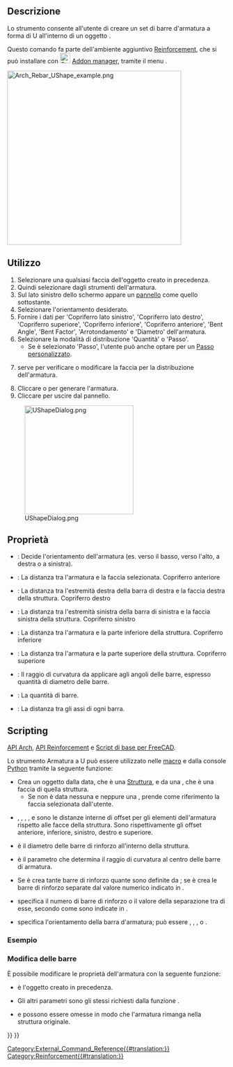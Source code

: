 <languages/>

<div class="mw-translate-fuzzy">
{{Docnav/it
|[[Arch_Rebar_Straight/it|Armatura diritta]]
|[[Arch_Rebar_LShape/it|Armatura a L]]
|[[Arch_Workbench/it|Arch]]
|IconL=Arch_Rebar_Straight.svg
|IconR=Arch_Rebar_LShape.svg
|IconC=Workbench_Arch.svg
}}
</div>

<div class="mw-translate-fuzzy">
{{GuiCommand/it
|Name=Arch Rebar UShape
|Name/it=Armatura ad U
|MenuLocation=Arch → Strumenti di armatura → Armatura a forma di U<br>3D/BIM → Reinforcement tools → Armatura a forma di U
|Workbenches=[[Arch_Workbench/it|Arch]], [[BIM_Workbench/it|BIM]]
|Version=0.17
|SeeAlso=[[Reinforcement_Workbench/it|Reinforcement]], [[Arch_Rebar/it|Armatura]], [[Arch_Rebar_LShape/it|Armatura a L]]
}}
</div>

<span id="Description"></span>
==Descrizione==

<div class="mw-translate-fuzzy">
Lo strumento {{Button|[[Image:Arch Rebar UShape.svg|16px]] [[Arch_Rebar_UShape/it|Armatura ad U]]}} consente all'utente di creare un set di barre d'armatura a forma di U all'interno di un oggetto {{Button|[[Image:Arch_Structure.svg|16px]] [[Arch_Structure/it|Struttura Arch]]}}.
</div>

<div class="mw-translate-fuzzy">
Questo comando fa parte dell'ambiente aggiuntivo [[Reinforcement Workbench/it|Reinforcement]], che si può installare con [[Image:Std_AddonMgr.svg|24px]] [[Std_AddonMgr/it|Addon manager]], tramite il menu {{MenuCommand|Strumenti → Addon manager → Reinforcement}}.
</div>

[[Image:Arch_Rebar_UShape_example.png|400px]]
{{Caption|Due serie di barre di rinforzo a forma di U all'interno di una [[Arch_Structure/it|Struttura]]}}

<span id="Usage"></span>
==Utilizzo== 

<div class="mw-translate-fuzzy">
# Selezionare una qualsiasi faccia dell'oggetto {{Button|[[Image:Arch_Structure.svg|16px]] [[Arch_Structure/it|Struttura]]}} creato in precedenza.
# Quindi selezionare {{Button|[[Image:Arch Rebar UShape.svg|16px]] [[Arch_Rebar_UShape/it|Armatura a forma di U]]}} dagli strumenti dell'armatura.
# Sul lato sinistro dello schermo appare un [[task panel/it|pannello]] come quello sottostante.
# Selezionare l'orientamento desiderato.
# Fornire i dati per 'Copriferro lato sinistro', 'Copriferro lato destro', 'Copriferro superiore', 'Copriferro inferiore', 'Copriferro anteriore', 'Bent Angle', 'Bent Factor', 'Arrotondamento' e 'Diametro' dell'armatura.
# Selezionare la modalità di distribuzione 'Quantità' o 'Passo'.
#* Se è selezionato 'Passo', l'utente può anche optare per un [[Custom_Spacing/it|Passo personalizzato]].
# {{Button|Usa lato selezionato}} serve per verificare o modificare la faccia per la distribuzione dell'armatura.
# Cliccare {{Button|OK}} o {{Button|Applica}} per generare l'armatura.
# Cliccare {{Button|Annulla}} per uscire dal pannello.
</div>

[[Image:UShapeDialog.png|250px]]
<div class="mw-translate-fuzzy">
{{Caption|Pannello Azioni per lo strumento Armatura ad U di Arch}}
</div>

<span id="Properties"></span>
== Proprietà == 

* {{PropertyData/it|Orientation}}: Decide l'orientamento dell'armatura (es. verso il basso, verso l'alto, a destra o a sinistra).
* {{PropertyData/it|Front Cover}}: La distanza tra l'armatura e la faccia selezionata. Copriferro anteriore
* {{PropertyData/it|Right Cover}}: La distanza tra l'estremità destra della barra di destra e la faccia destra della struttura. Copriferro destro
* {{PropertyData/it|Left Cover}}: La distanza tra l'estremità sinistra della barra di sinistra e la faccia sinistra della struttura. Copriferro sinistro
* {{PropertyData/it|Bottom Cover}}: La distanza tra l'armatura e la parte inferiore della struttura. Copriferro inferiore
* {{PropertyData/it|Top Cover}}: La distanza tra l'armatura e la parte superiore della struttura. Copriferro superiore
* {{PropertyData/it|Rounding}}: Il raggio di curvatura da applicare agli angoli delle barre, espresso quantità di diametro delle barre.
* {{PropertyData/it|Amount}}: La quantità di barre.
* {{PropertyData/it|Spacing}}: La distanza tra gli assi di ogni barra.

==Scripting==

{{Emphasis|Vedere anche:}} [[Arch API/it|API Arch]], [[Reinforcement API/it|API Reinforcement]] e [[FreeCAD Scripting Basics/it|Script di base per FreeCAD]].

<div class="mw-translate-fuzzy">
Lo strumento Armatura a U può essere utilizzato nelle [[Macros/it|macro]] e dalla console [[Python/it|Python]] tramite la seguente funzione:
</div>

{{Code|code=
Rebar = makeUShapeRebar(f_cover, b_cover, r_cover, l_cover,
                        diameter, t_cover, rounding, amount_spacing_check, amount_spacing_value, orientation="Bottom",
                        structure=None, facename=None)
}}

* Crea un oggetto {{incode|Rebar}} dalla {{incode|structure}} data, che è una [[Arch_Structure/it|Struttura]], e da una {{incode|facename}}, che è una faccia di quella struttura.
** Se non è data nessuna {{incode|structure}} e neppure una {{incode|facename}}, prende come riferimento la faccia selezionata dall'utente.
* {{incode|f_cover}}, {{incode|b_cover}}, {{incode|r_cover}}, {{incode|l_cover}}, e {{incode|t_cover}} sono le distanze interne di offset per gli elementi dell'armatura rispetto alle facce della struttura. Sono rispettivamente gli offset anteriore, inferiore, sinistro, destro e superiore.
* {{incode|diameter}} è il diametro delle barre di rinforzo all'interno della struttura.
* {{incode|rounding}} è il parametro che determina il raggio di curvatura al centro delle barre di armatura.
* Se {{incode|amount_spacing_check}} è {{incode|True}} crea tante barre di rinforzo quante sono definite da {{incode|amount_spacing_value}}; se è {{incode|False}} crea le barre di rinforzo separate dal valore numerico indicato in {{incode|amount_spacing_value}}.
* {{incode|amount_spacing_value}} specifica il numero di barre di rinforzo o il valore della separazione tra di esse, secondo come sono indicate in {{incode|amount_spacing_check}}.
* {{incode|orientation}} specifica l'orientamento della barra d'armatura; può essere {{incode|"Bottom"}}, {{incode|"Top"}}, {{incode|"Right"}}, o {{incode|"Left"}}.

<span id="Example"></span>
=== Esempio ===

{{Code|code=
import FreeCAD, Arch, UShapeRebar

Structure = Arch.makeStructure(length=1000, width=1000, height=400)
Structure.ViewObject.Transparency = 80
FreeCAD.ActiveDocument.recompute()

Rebar = UShapeRebar.makeUShapeRebar(50, 20, 20, 20,
                                    8, 50, 4, True, 6, "Bottom", Structure, "Face4")
Rebar.ViewObject.ShapeColor = (0.9, 0.0, 0.0)

Rebar2 = UShapeRebar.makeUShapeRebar(50, 50, 20, 20,
                                     8, 50, 4, True, 6, "Bottom", Structure, "Face6")
Rebar2.ViewObject.ShapeColor = (0.0, 0.0, 0.9)
}}

<span id="Edition_of_the_rebar"></span>
=== Modifica delle barre ===

<div class="mw-translate-fuzzy">
È possibile modificare le proprietà dell'armatura con la seguente funzione:
</div>

{{Code|code=
editUShapeRebar(Rebar, f_cover, b_cover, r_cover, l_cover,
                diameter, t_cover, rounding, amount_spacing_check, amount_spacing_value, orientation,
                structure=None, facename=None) 
}}

* {{incode|Rebar}} è l'oggetto {{incode|UShapeRebar}} creato in precedenza.
* Gli altri parametri sono gli stessi richiesti dalla funzione {{incode|makeUShapeRebar()}}.
* {{incode|structure}} e {{incode|facename}} possono essere omesse in modo che l'armatura rimanga nella struttura originale.

{{Code|code=
import UShapeRebar

UShapeRebar.editUShapeRebar(Rebar, 50, 50, 20, 20,
                            16, 20, 5, True, 5, "Top")

UShapeRebar.editUShapeRebar(Rebar2, 70, 50, 20, 20,
                            16, 70, 5, True, 5, "Top")
}}


<div class="mw-translate-fuzzy">
{{Docnav/it
|[[Arch_Rebar_Straight/it|Armatura diritta]]
|[[Arch_Rebar_LShape/it|Armatura a L]]
|[[Arch_Workbench/it|Arch]]
|IconL=Arch_Rebar_Straight.svg
|IconR=Arch_Rebar_LShape.svg
|IconC=Workbench_Arch.svg
}}
</div>

[[Category:External_Command_Reference{{#translation:}}]]
[[Category:Reinforcement{{#translation:}}]]
{{BIM_Tools_navi{{#translation:}}}}
{{Userdocnavi{{#translation:}}}}